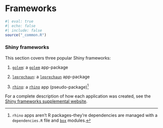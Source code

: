 # Frameworks {#sec-frameworks .unnumbered}

```r
#| eval: true 
#| echo: false 
#| include: false
source("_common.R")
```

### Shiny frameworks

This section covers three popular Shiny frameworks:

1. [`golem`](golem.qmd): a [`golem`](https://thinkr-open.github.io/golem/) app-package

2. [`leprechaun`](leprechaun.qmd): a [`leprechaun`](https://leprechaun.opifex.org/#/) app-package

3. [`rhino`](rhino.qmd): a [`rhino`](https://appsilon.github.io/rhino/) app (pseudo-package)[^rhino-non-pkg]

[^rhino-non-pkg]: `rhino` apps aren't R packages--they're dependencies are managed with a `dependencies.R` file and [`box`](https://klmr.me/box/) modules.

For a complete description of how each application was created, see the [Shiny frameworks supplemental website](https://mjfrigaard.github.io/sfw/).